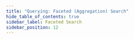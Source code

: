 ```yaml
---
title: "Querying: Faceted (Aggregation) Search"
hide_table_of_contents: true
sidebar_label: Faceted Search
sidebar_position: 12
---
```





<LanguageSwitcher supportedLanguages={supportedLanguages} />

<LanguageContent language="csharp">
   <FacetedSearchCsharp />
</LanguageContent>


<!---
### Client API
- [How to Perform a Faceted Search](../../client-api/session/querying/how-to-perform-a-faceted-search)


-->